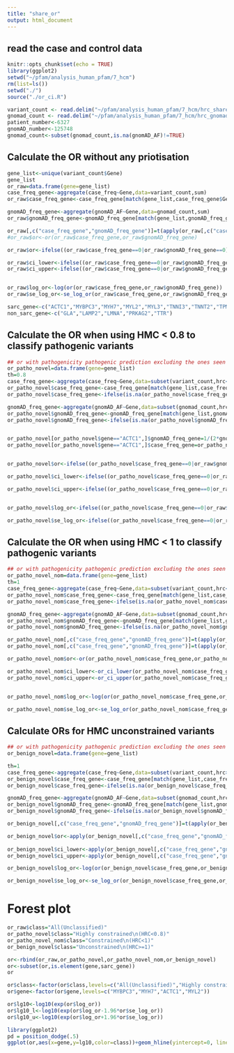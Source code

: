 ```yaml
---
title: "share_or"
output: html_document
---
```


## read the case and control data
```r
knitr::opts_chunk$set(echo = TRUE)
library(ggplot2)
setwd("~/pfam/analysis_human_pfam/7_hcm")
rm(list=ls())
setwd("./")
source("./or_ci.R")

variant_count <- read.delim("~/pfam/analysis_human_pfam/7_hcm/hrc_share_variant.txt", stringsAsFactors=FALSE)
gnomad_count <- read.delim("~/pfam/analysis_human_pfam/7_hcm/hrc_gnomad_variant.txt", stringsAsFactors=FALSE)
patient_number<-6327
gnomAD_number<-125748
gnomad_count<-subset(gnomad_count,is.na(gnomAD_AF)!=TRUE)
```

## Calculate the OR without any priotisation

```r

gene_list<-unique(variant_count$Gene)
gene_list
or_raw=data.frame(gene=gene_list)
case_freq_gene<-aggregate(case_freq~Gene,data=variant_count,sum)
or_raw$case_freq_gene<-case_freq_gene[match(gene_list,case_freq_gene$Gene),]$case_freq

gnomAD_freq_gene<-aggregate(gnomAD_AF~Gene,data=gnomad_count,sum)
or_raw$gnomAD_freq_gene<-gnomAD_freq_gene[match(gene_list,gnomAD_freq_gene$Gene),]$gnomAD_AF

or_raw[,c("case_freq_gene","gnomAD_freq_gene")]=t(apply(or_raw[,c("case_freq_gene","gnomAD_freq_gene")],1,function(x){check_input(x[1],x[2],predict=NA)}))
#or_raw$or<-or(or_raw$case_freq_gene,or_raw$gnomAD_freq_gene)

or_raw$or<-ifelse((or_raw$case_freq_gene==0|or_raw$gnomAD_freq_gene==0),NA,or(or_raw$case_freq_gene,or_raw$gnomAD_freq_gene))

or_raw$ci_lower<-ifelse((or_raw$case_freq_gene==0|or_raw$gnomAD_freq_gene==0),NA,or_ci_lower(or_raw$case_freq_gene,or_raw$gnomAD_freq_gene,patient_number,gnomAD_number))
or_raw$ci_upper<-ifelse((or_raw$case_freq_gene==0|or_raw$gnomAD_freq_gene==0),NA,or_ci_upper(or_raw$case_freq_gene,or_raw$gnomAD_freq_gene,patient_number,gnomAD_number))


or_raw$log_or<-log(or(or_raw$case_freq_gene,or_raw$gnomAD_freq_gene))
or_raw$se_log_or<-se_log_or(or_raw$case_freq_gene,or_raw$gnomAD_freq_gene,patient_number,gnomAD_number)

sarc_gene<-c("ACTC1","MYBPC3","MYH7","MYL2","MYL3","TNNI3","TNNT2","TPM1")
non_sarc_gene<-c("GLA","LAMP2","LMNA","PRKAG2","TTR")

```

## Calculate the OR when using HMC < 0.8 to classify pathogenic variants

```r
## or with pathogenicity pathogenic prediction excluding the ones seen in training data
or_patho_novel=data.frame(gene=gene_list)
th=0.8
case_freq_gene<-aggregate(case_freq~Gene,data=subset(variant_count,hrc<=th ),sum)
or_patho_novel$case_freq_gene<-case_freq_gene[match(gene_list,case_freq_gene$Gene),]$case_freq
or_patho_novel$case_freq_gene<-ifelse(is.na(or_patho_novel$case_freq_gene),0,or_patho_novel$case_freq_gene)

gnomAD_freq_gene<-aggregate(gnomAD_AF~Gene,data=subset(gnomad_count,hrc<=th),sum)
or_patho_novel$gnomAD_freq_gene<-gnomAD_freq_gene[match(gene_list,gnomAD_freq_gene$Gene),]$gnomAD_AF
or_patho_novel$gnomAD_freq_gene<-ifelse(is.na(or_patho_novel$gnomAD_freq_gene),0,or_patho_novel$gnomAD_freq_gene)


or_patho_novel[or_patho_novel$gene=="ACTC1",]$gnomAD_freq_gene=1/(2*gnomAD_number)
or_patho_novel[or_patho_novel$gene=="ACTC1",]$case_freq_gene=or_patho_novel[or_patho_novel$gene=="ACTC1",]$case_freq_gene+or_patho_novel[or_patho_novel$gene=="ACTC1",]$gnomAD_freq_gene


or_patho_novel$or<-ifelse((or_patho_novel$case_freq_gene==0|or_raw$gnomAD_freq_gene==0),NA,or(or_patho_novel$case_freq_gene,or_patho_novel$gnomAD_freq_gene))

or_patho_novel$ci_lower<-ifelse((or_patho_novel$case_freq_gene==0|or_raw$gnomAD_freq_gene==0),NA,or_ci_lower(or_patho_novel$case_freq_gene,or_patho_novel$gnomAD_freq_gene,patient_number,gnomAD_number))

or_patho_novel$ci_upper<-ifelse((or_patho_novel$case_freq_gene==0|or_raw$gnomAD_freq_gene==0),NA,or_ci_upper(or_patho_novel$case_freq_gene,or_patho_novel$gnomAD_freq_gene,patient_number,gnomAD_number))


or_patho_novel$log_or<-ifelse((or_patho_novel$case_freq_gene==0|or_raw$gnomAD_freq_gene==0),NA,log(or(or_patho_novel$case_freq_gene,or_patho_novel$gnomAD_freq_gene)))

or_patho_novel$se_log_or<-ifelse((or_patho_novel$case_freq_gene==0|or_raw$gnomAD_freq_gene==0),NA,se_log_or(or_patho_novel$case_freq_gene,or_patho_novel$gnomAD_freq_gene,patient_number,gnomAD_number))

```

## Calculate the OR when using HMC < 1 to classify pathogenic variants

```r
## or with pathogenicity pathogenic prediction excluding the ones seen in training data
or_patho_novel_nom=data.frame(gene=gene_list)
th=1
case_freq_gene<-aggregate(case_freq~Gene,data=subset(variant_count,hrc<th),sum)
or_patho_novel_nom$case_freq_gene<-case_freq_gene[match(gene_list,case_freq_gene$Gene),]$case_freq
or_patho_novel_nom$case_freq_gene<-ifelse(is.na(or_patho_novel_nom$case_freq_gene),0,or_patho_novel_nom$case_freq_gene)

gnomAD_freq_gene<-aggregate(gnomAD_AF~Gene,data=subset(gnomad_count,hrc<th),sum)
or_patho_novel_nom$gnomAD_freq_gene<-gnomAD_freq_gene[match(gene_list,gnomAD_freq_gene$Gene),]$gnomAD_AF
or_patho_novel_nom$gnomAD_freq_gene<-ifelse(is.na(or_patho_novel_nom$gnomAD_freq_gene),0,or_patho_novel_nom$gnomAD_freq_gene)

or_patho_novel_nom[,c("case_freq_gene","gnomAD_freq_gene")]=t(apply(or_patho_novel_nom[,c("case_freq_gene","gnomAD_freq_gene")],1,function(x){check_input(x[1],x[2],predict = "pathogenic")}))
or_patho_novel_nom[,c("case_freq_gene","gnomAD_freq_gene")]=t(apply(or_patho_novel_nom[,c("case_freq_gene","gnomAD_freq_gene")],1,function(x){check_input(x[1],x[2],predict = "pathogenic")}))

or_patho_novel_nom$or<-or(or_patho_novel_nom$case_freq_gene,or_patho_novel_nom$gnomAD_freq_gene)

or_patho_novel_nom$ci_lower<-or_ci_lower(or_patho_novel_nom$case_freq_gene,or_patho_novel_nom$gnomAD_freq_gene,patient_number,gnomAD_number)
or_patho_novel_nom$ci_upper<-or_ci_upper(or_patho_novel_nom$case_freq_gene,or_patho_novel_nom$gnomAD_freq_gene,patient_number,gnomAD_number)


or_patho_novel_nom$log_or<-log(or(or_patho_novel_nom$case_freq_gene,or_patho_novel_nom$gnomAD_freq_gene))

or_patho_novel_nom$se_log_or<-se_log_or(or_patho_novel_nom$case_freq_gene,or_patho_novel_nom$gnomAD_freq_gene,patient_number,gnomAD_number)


```

## Calculate ORs for HMC unconstrained variants

```r
## or with pathogenicity pathogenic prediction excluding the ones seen in training data
or_benign_novel=data.frame(gene=gene_list)

th=1
case_freq_gene<-aggregate(case_freq~Gene,data=subset(variant_count,hrc>th ),sum)
or_benign_novel$case_freq_gene<-case_freq_gene[match(gene_list,case_freq_gene$Gene),]$case_freq
or_benign_novel$case_freq_gene<-ifelse(is.na(or_benign_novel$case_freq_gene),0,or_benign_novel$case_freq_gene)

gnomAD_freq_gene<-aggregate(gnomAD_AF~Gene,data=subset(gnomad_count,hrc>th),sum)
or_benign_novel$gnomAD_freq_gene<-gnomAD_freq_gene[match(gene_list,gnomAD_freq_gene$Gene),]$gnomAD_AF
or_benign_novel$gnomAD_freq_gene<-ifelse(is.na(or_benign_novel$gnomAD_freq_gene),0,or_benign_novel$gnomAD_freq_gene)

or_benign_novel[,c("case_freq_gene","gnomAD_freq_gene")]=t(apply(or_benign_novel[,c("case_freq_gene","gnomAD_freq_gene")],1,function(x){check_input(x[1],x[2],predict = "benign")}))

or_benign_novel$or<-apply(or_benign_novel[,c("case_freq_gene","gnomAD_freq_gene")],1,function(x){or(x[1],x[2],predict="benign")})
  
or_benign_novel$ci_lower<-apply(or_benign_novel[,c("case_freq_gene","gnomAD_freq_gene")],1,function(x){or_ci_lower(x[1],x[2],patient_number,gnomAD_number,predict="benign")})
or_benign_novel$ci_upper<-apply(or_benign_novel[,c("case_freq_gene","gnomAD_freq_gene")],1,function(x){or_ci_upper(x[1],x[2],patient_number,gnomAD_number,predict="benign")})

or_benign_novel$log_or<-log(or(or_benign_novel$case_freq_gene,or_benign_novel$gnomAD_freq_gene))

or_benign_novel$se_log_or<-se_log_or(or_benign_novel$case_freq_gene,or_benign_novel$gnomAD_freq_gene,patient_number,gnomAD_number)

```

# Forest plot
```r
or_raw$class="All(Unclassified)"
or_patho_novel$class="Highly constrained\n(HRC<0.8)"
or_patho_novel_nom$class="Constrained\n(HRC<1)"
or_benign_novel$class="Unconstrained\n(HRC>=1)"

or<-rbind(or_raw,or_patho_novel,or_patho_novel_nom,or_benign_novel)
or<-subset(or,is.element(gene,sarc_gene))
or

or$class<-factor(or$class,levels=c("All(Unclassified)","Highly constrained\n(HRC<0.8)","Constrained\n(HRC<1)","Unconstrained\n(HRC>=1)"))
or$gene<-factor(or$gene,levels=c("MYBPC3","MYH7","ACTC1","MYL2"))

or$lg10<-log10(exp(or$log_or))
or$lg10_l<-log10(exp(or$log_or-1.96*or$se_log_or))
or$lg10_u<-log10(exp(or$log_or+1.96*or$se_log_or))

library(ggplot2)
pd = position_dodge(.5) 
ggplot(or,aes(x=gene,y=lg10,color=class))+geom_hline(yintercept=0, linetype="dashed", color = "red")+geom_point(shape=16,size=3,position=pd)+geom_errorbar(aes(ymin=lg10_l,ymax=lg10_u),width=0.3,size=0.8,position=pd)+ylab("OR")+xlab("Sarcomere Genes")+theme_classic(base_size =13)+scale_color_manual(values=c("#999999", "#B2182B","#f37735","#2166AC"))+theme(axis.text.x = element_text(face = "italic"))+scale_y_continuous(labels = c(-10,1,10,100,1000,10000))
```

